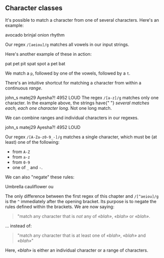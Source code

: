 ## Character classes

It's possible to match a character from one of several characters. Here's an example:

<Example regex={/[aeiou]/g}>
    <String>avocado</String>
    <String>brinjal</String>
    <String>onion</String>
    <String>rhythm</String>
</Example>

Our regex `/[aeiou]/g` matches all vowels in our input strings.

Here's another example of these in action:

<Example regex={/p[aeiou]t/g}>
    <String>pat</String>
    <String>pet</String>
    <String>pit</String>
    <String>spat</String>
    <String>spot a pet</String>
    <String>bat</String>
</Example>

We match a `p`, followed by one of the vowels, followed by a `t`.

There's an intuitive shortcut for matching a character from within a continuous _range_.

<Example regex={/[a-z]/g}>
    <String>john_s</String>
    <String>matej29</String>
    <String>Ayesha?!</String>
    <String>4952</String>
    <String>LOUD</String>
</Example>
<Warning>
    The regex <code>/[a-z]/g</code> matches only one character. In the example
    above, the strings have{" "}
    <em>several matches each, each one character long</em>. Not one long match.
</Warning>

We can combine ranges and individual characters in our regexes.

<Example regex={/[A-Za-z0-9_-]/g}>
    <String>john_s</String>
    <String>matej29</String>
    <String>Ayesha?!</String>
    <String>4952</String>
    <String>LOUD</String>
</Example>

Our regex `/[A-Za-z0-9_-]/g` matches a single character, which must be (at least) one of the following:

-   from `A-Z`
-   from `a-z`
-   from `0-9`
-   one of `_` and `-`.

We can also "negate" these rules:

<Example regex={/[^aeiou]/g}>
    <String>Umbrella</String>
    <String>cauliflower</String>
    <String>ou</String>
</Example>

The only difference between the first regex of this chapter and `/[^aeiou]/g` is the `^` immediately after the opening bracket. Its purpose is to negate the rules defined within the brackets. We are now saying:

> "match any character that is _not_ any of _«blah»_, _«blah»_ or _«blah»_.

… instead of:

> "match any character that is at least one of _«blah»_, _«blah»_ and _«blah»_"

Here, _«blah»_ is either an individual character or a range of characters.
